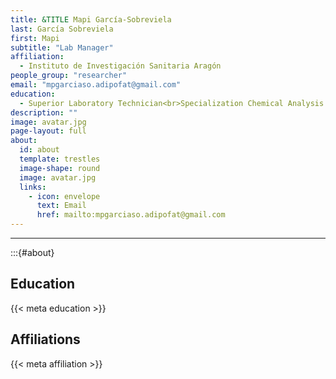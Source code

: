```yaml
---
title: &TITLE Mapi García-Sobreviela
last: García Sobreviela
first: Mapi
subtitle: "Lab Manager"
affiliation: 
  - Instituto de Investigación Sanitaria Aragón
people_group: "researcher"
email: "mpgarciaso.adipofat@gmail.com"
education:
  - Superior Laboratory Technician<br>Specialization Chemical Analysis and Control | 2003 
description: ""
image: avatar.jpg
page-layout: full
about: 
  id: about
  template: trestles
  image-shape: round
  image: avatar.jpg
  links:
    - icon: envelope
      text: Email
      href: mailto:mpgarciaso.adipofat@gmail.com 
---
```


<hr>


:::{#about}

## Education
{{< meta education >}}


## Affiliations
{{< meta affiliation >}}
